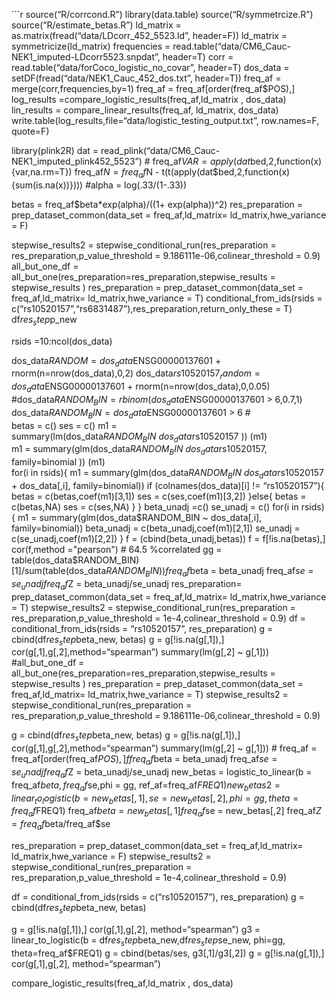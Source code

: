 ```r
  source("R/corrcond.R")
  library(data.table)
  source("R/symmetrcize.R")
  source("R/estimate_betas.R")
  ld_matrix = as.matrix(fread("data/LDcorr_452_5523.ld", header=F))
  ld_matrix = symmetricize(ld_matrix)
  frequencies = read.table("data/CM6_Cauc-NEK1_imputed-LDcorr5523.snpdat", header=T)
  corr = read.table("data/forCoco_logistic_no_covar", header=T)
  dos_data = setDF(fread("data/NEK1_Cauc_452_dos.txt", header=T))
  freq_af = merge(corr,frequencies,by=1)
  freq_af = freq_af[order(freq_af$POS),]
  log_results =compare_logistic_results(freq_af,ld_matrix , dos_data)
  lin_results = compare_linear_results(freq_af, ld_matrix, dos_data)
  write.table(log_results,file="data/logistic_testing_output.txt", row.names=F, quote=F)
  
  
  
  library(plink2R)
  dat = read_plink("data/CM6_Cauc-NEK1_imputed_plink452_5523")
 # freq_af$VAR = apply(dat$bed,2,function(x){var,na.rm=T})
  freq_af$N = freq_af$N - t(t(apply(dat$bed,2,function(x){sum(is.na(x))}))) #alpha = log(.33/(1-.33))
  
  betas = freq_af$beta*exp(alpha)/((1+ exp(alpha))^2)
  res_preparation = prep_dataset_common(data_set = freq_af,ld_matrix= ld_matrix,hwe_variance = F)
  
  stepwise_results2 = stepwise_conditional_run(res_preparation = res_preparation,p_value_threshold = 9.186111e-06,colinear_threshold = 0.9)
  all_but_one_df = all_but_one(res_preparation=res_preparation,stepwise_results = stepwise_results )
  res_preparation = prep_dataset_common(data_set = freq_af,ld_matrix= ld_matrix,hwe_variance = T)
  conditional_from_ids(rsids = c("rs10520157","rs6831487"),res_preparation,return_only_these = T)
  df$res_step$p_new
 
  rsids =10:ncol(dos_data)

  dos_data$RANDOM = dos_data$ENSG00000137601 + rnorm(n=nrow(dos_data),0,2)
  dos_data$rs10520157_random  = dos_data$ENSG00000137601 + rnorm(n=nrow(dos_data),0,0.05)
  #dos_data$RANDOM_BIN = rbinom(dos_data$ENSG00000137601 > 6,0.7,1)
  dos_data$RANDOM_BIN = dos_data$ENSG00000137601 > 6
#  
  betas = c()
  ses = c()
  m1 = summary(lm(dos_data$RANDOM_BIN ~ dos_data$rs10520157 ))
  (m1)  
    m1 = summary(glm(dos_data$RANDOM_BIN ~ dos_data$rs10520157, family=binomial ))
  (m1)      
  for(i in rsids){
    m1 = summary(glm(dos_data$RANDOM_BIN ~ dos_data$rs10520157 + dos_data[,i], family=binomial))
    if (colnames(dos_data)[i] != "rs10520157"){
    betas = c(betas,coef(m1)[3,1])
    ses = c(ses,coef(m1)[3,2])
    }else{
      betas = c(betas,NA)
      ses = c(ses,NA)
    }
  }
  beta_unadj =c()
  se_unadj = c()
    for(i in rsids){
    m1 = summary(glm(dos_data$RANDOM_BIN ~ dos_data[,i], family=binomial))
    beta_unadj = c(beta_unadj,coef(m1)[2,1])
    se_unadj = c(se_unadj,coef(m1)[2,2])
  }
  f = (cbind(beta_unadj,betas))
  f = f[!is.na(betas),]
  cor(f,method  ="pearson")
    # 64.5 %correlated
  gg = table(dos_data$RANDOM_BIN)[1]/sum(table(dos_data$RANDOM_BIN))
  freq_af$beta = beta_unadj
  freq_af$se = se_unadj
  freq_af$Z =  beta_unadj/se_unadj
  res_preparation= prep_dataset_common(data_set = freq_af,ld_matrix= ld_matrix,hwe_variance = T) 
  stepwise_results2 = stepwise_conditional_run(res_preparation = res_preparation,p_value_threshold = 1e-4,colinear_threshold = 0.9)
  df = conditional_from_ids(rsids = "rs10520157", res_preparation)
  g = cbind(df$res_step$beta_new, betas)
  g = g[!is.na(g[,1]),]
  cor(g[,1],g[,2],method="spearman")
  summary(lm(g[,2] ~ g[,1]))
  #all_but_one_df = all_but_one(res_preparation=res_preparation,stepwise_results = stepwise_results )
  res_preparation = prep_dataset_common(data_set = freq_af,ld_matrix= ld_matrix,hwe_variance = T)
  stepwise_results2 = stepwise_conditional_run(res_preparation = res_preparation,p_value_threshold = 9.186111e-06,colinear_threshold = 0.9)
 
  g = cbind(df$res_step$beta_new, betas)
  g = g[!is.na(g[,1]),]
  cor(g[,1],g[,2],method="spearman")
  summary(lm(g[,2] ~ g[,1]))
 # 
  freq_af = freq_af[order(freq_af$POS),]
  f
  freq_af$beta = beta_unadj
  freq_af$se = se_unadj
  freq_af$Z =  beta_unadj/se_unadj 
  new_betas = logistic_to_linear(b = freq_af$beta, freq_af$se,phi = gg, ref_af=freq_af$FREQ1)
  new_betas2 = linear_to_logistic(b = new_betas[,1], se=new_betas[,2],phi=gg, theta=freq_af$FREQ1)
  freq_af$beta =  new_betas[,1]
  freq_af$se = new_betas[,2]
  freq_af$Z = freq_af$beta/freq_af$se
 
  res_preparation = prep_dataset_common(data_set = freq_af,ld_matrix= ld_matrix,hwe_variance = F)
  stepwise_results2 = stepwise_conditional_run(res_preparation = res_preparation,p_value_threshold = 1e-4,colinear_threshold = 0.9)

  df = conditional_from_ids(rsids = c("rs10520157"), res_preparation)
  g = cbind(df$res_step$beta_new, betas)
  
  g = g[!is.na(g[,1]),]
  cor(g[,1],g[,2], method="spearman")
  g3 = linear_to_logistic(b = df$res_step$beta_new,df$res_step$se_new, phi=gg, theta=freq_af$FREQ1)
  g = cbind(betas/ses, g3[,1]/g3[,2])
  g = g[!is.na(g[,1]),]
  cor(g[,1],g[,2], method="spearman")
  
  compare_logistic_results(freq_af,ld_matrix , dos_data)
  
  
  